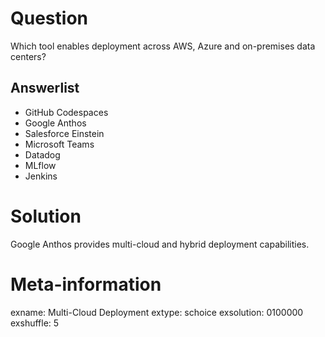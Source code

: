 Question
========
Which tool enables deployment across AWS, Azure and on-premises data centers?

Answerlist
----------
* GitHub Codespaces
* Google Anthos
* Salesforce Einstein
* Microsoft Teams
* Datadog
* MLflow
* Jenkins

Solution
========
Google Anthos provides multi-cloud and hybrid deployment capabilities.

Meta-information
================
exname: Multi-Cloud Deployment
extype: schoice
exsolution: 0100000
exshuffle: 5
